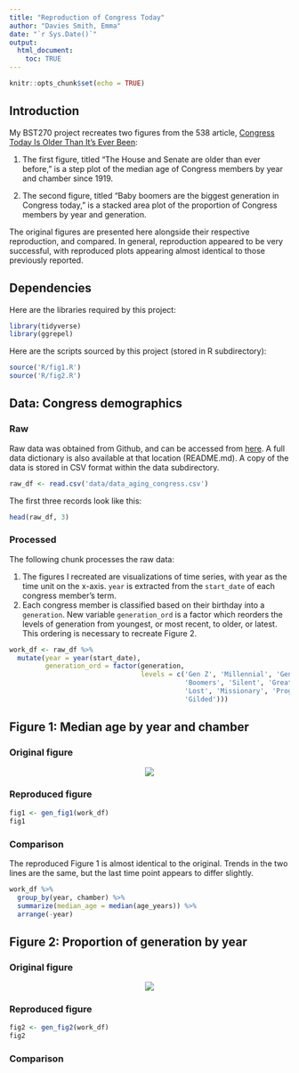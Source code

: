 ```yaml
---
title: "Reproduction of Congress Today"
author: "Davies Smith, Emma"
date: "`r Sys.Date()`"
output: 
  html_document:
    toc: TRUE
---
```


```r
knitr::opts_chunk$set(echo = TRUE)
```

## Introduction

My BST270 project recreates two figures from the 538 article, [Congress Today Is Older Than It's Ever Been](https://fivethirtyeight.com/features/aging-congress-boomers/):

1. The first figure, titled "The House and Senate are older than ever before," is a step plot of the median age of Congress members by year and chamber since 1919. 

2. The second figure, titled "Baby boomers are the biggest generation in Congress today," is a stacked area plot of the proportion of Congress members by year and generation.

The original figures are presented here alongside their respective reproduction, and compared. In general, reproduction appeared to be very successful, with reproduced plots appearing almost identical to those previously reported.


## Dependencies

Here are the libraries required by this project:
```r
library(tidyverse)
library(ggrepel)
```

Here are the scripts sourced by this project (stored in R subdirectory):
```r
source('R/fig1.R')
source('R/fig2.R')
```

## Data: Congress demographics

### Raw
Raw data was obtained from Github, and can be accessed from [here](https://github.com/fivethirtyeight/data/tree/master/congress-demographics). A full data dictionary is also available at that location (README.md). A copy of the data is stored in CSV format within the data subdirectory.

```r
raw_df <- read.csv('data/data_aging_congress.csv')
```

The first three records look like this:
```r
head(raw_df, 3)
```

### Processed
The following chunk processes the raw data: 

1. The figures I recreated are visualizations of time series, with year as the time unit on the x-axis. `year` is extracted from the `start_date` of each congress member's term.
2. Each congress member is classified based on their birthday into a `generation`. New variable `generation_ord` is a factor which reorders the levels of generation from youngest, or most recent, to older, or latest. This ordering is necessary to recreate Figure 2.

```r
work_df <- raw_df %>%
  mutate(year = year(start_date),
         generation_ord = factor(generation,
                                 levels = c('Gen Z', 'Millennial', 'Gen X',
                                            'Boomers', 'Silent', 'Greatest', 
                                            'Lost', 'Missionary', 'Progressive',
                                            'Gilded')))
```


## Figure 1: Median age by year and chamber

### Original figure
<center>
[<img src='fig/fig1_original.png'>](https://fivethirtyeight.com/features/aging-congress-boomers/#:~:text=in%201913.-,%22%3E2,-What%E2%80%99s%20behind%20these)
</center>

### Reproduced figure
```r
fig1 <- gen_fig1(work_df)
fig1
```

### Comparison
The reproduced Figure 1 is almost identical to the original. Trends in the two lines are the same, but the last time point appears to differ slightly. 

```r
work_df %>% 
  group_by(year, chamber) %>%
  summarize(median_age = median(age_years)) %>%
  arrange(-year)
```


## Figure 2: Proportion of generation by year

### Original figure

<center>
[<img src='fig/fig2_original.png'>](https://fivethirtyeight.com/features/aging-congress-boomers/#:~:text=in%20the%20mid%2D-,2010s.,-Thanks%20to%20their)
</center>

### Reproduced figure

```r
fig2 <- gen_fig2(work_df)
fig2
```

### Comparison
